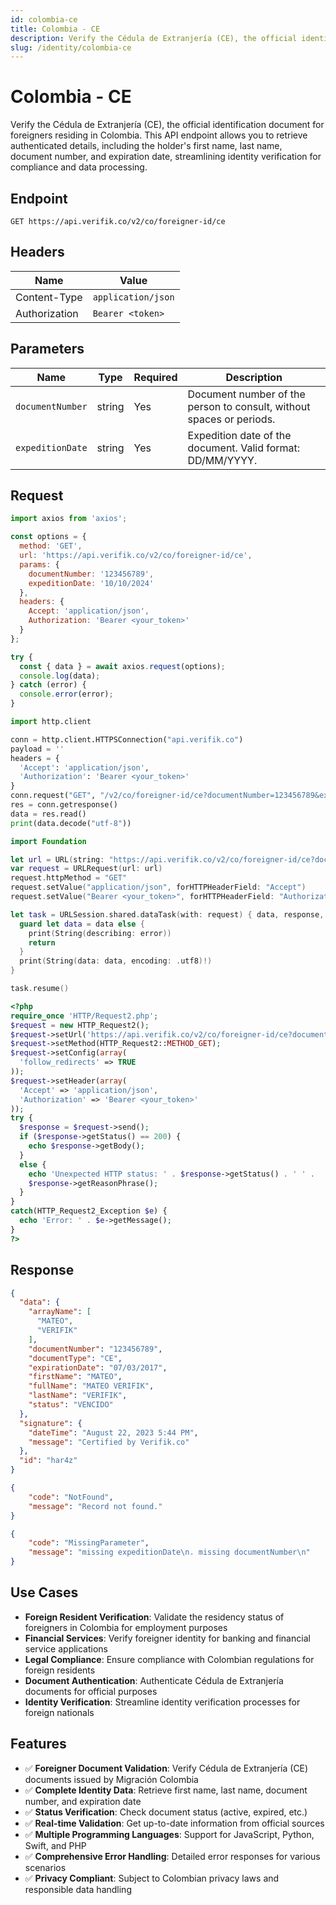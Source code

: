 ```yaml
---
id: colombia-ce
title: Colombia - CE
description: Verify the Cédula de Extranjería (CE), the official identification document for foreigners residing in Colombia. This API endpoint allows you to retrieve authenticated details, including the holder's first name, last name, document number, and expiration date, streamlining identity verification for compliance and data processing.
slug: /identity/colombia-ce
---
```



# Colombia - CE

Verify the Cédula de Extranjería (CE), the official identification document for foreigners residing in Colombia. This API endpoint allows you to retrieve authenticated details, including the holder's first name, last name, document number, and expiration date, streamlining identity verification for compliance and data processing.

## Endpoint

```
GET https://api.verifik.co/v2/co/foreigner-id/ce
```

## Headers

| Name          | Value              |
| ------------- | ------------------ |
| Content-Type  | `application/json` |
| Authorization | `Bearer <token>`   |

## Parameters

| Name            | Type   | Required | Description                                    |
| --------------- | ------ | -------- | ---------------------------------------------- |
| `documentNumber` | string | Yes      | Document number of the person to consult, without spaces or periods. |
| `expeditionDate` | string | Yes      | Expedition date of the document. Valid format: DD/MM/YYYY. |

## Request

<Tabs>
<TabItem value="javascript" label="JavaScript">

```javascript
import axios from 'axios';

const options = {
  method: 'GET',
  url: 'https://api.verifik.co/v2/co/foreigner-id/ce',
  params: {
    documentNumber: '123456789',
    expeditionDate: '10/10/2024'
  },
  headers: {
    Accept: 'application/json',
    Authorization: 'Bearer <your_token>'
  }
};

try {
  const { data } = await axios.request(options);
  console.log(data);
} catch (error) {
  console.error(error);
}
```

</TabItem>
<TabItem value="python" label="Python">

```python
import http.client

conn = http.client.HTTPSConnection("api.verifik.co")
payload = ''
headers = {
  'Accept': 'application/json',
  'Authorization': 'Bearer <your_token>'
}
conn.request("GET", "/v2/co/foreigner-id/ce?documentNumber=123456789&expeditionDate=10/10/2022", payload, headers)
res = conn.getresponse()
data = res.read()
print(data.decode("utf-8"))
```

</TabItem>
<TabItem value="swift" label="Swift">

```swift
import Foundation

let url = URL(string: "https://api.verifik.co/v2/co/foreigner-id/ce?documentNumber=123456789&expeditionDate=10%2F10%2F2022")!
var request = URLRequest(url: url)
request.httpMethod = "GET"
request.setValue("application/json", forHTTPHeaderField: "Accept")
request.setValue("Bearer <your_token>", forHTTPHeaderField: "Authorization")

let task = URLSession.shared.dataTask(with: request) { data, response, error in
  guard let data = data else {
    print(String(describing: error))
    return
  }
  print(String(data: data, encoding: .utf8)!)
}

task.resume()
```

</TabItem>
<TabItem value="php" label="PHP">

```php
<?php
require_once 'HTTP/Request2.php';
$request = new HTTP_Request2();
$request->setUrl('https://api.verifik.co/v2/co/foreigner-id/ce?documentNumber=123456789&expeditionDate=10/10/2022');
$request->setMethod(HTTP_Request2::METHOD_GET);
$request->setConfig(array(
  'follow_redirects' => TRUE
));
$request->setHeader(array(
  'Accept' => 'application/json',
  'Authorization' => 'Bearer <your_token>'
));
try {
  $response = $request->send();
  if ($response->getStatus() == 200) {
    echo $response->getBody();
  }
  else {
    echo 'Unexpected HTTP status: ' . $response->getStatus() . ' ' .
    $response->getReasonPhrase();
  }
}
catch(HTTP_Request2_Exception $e) {
  echo 'Error: ' . $e->getMessage();
}
?>
```

</TabItem>
</Tabs>

## Response

<Tabs>
<TabItem value="200" label="200">

```json
{
  "data": {
    "arrayName": [
      "MATEO",
      "VERIFIK"
    ],
    "documentNumber": "123456789",
    "documentType": "CE",
    "expirationDate": "07/03/2017",
    "firstName": "MATEO",
    "fullName": "MATEO VERIFIK",
    "lastName": "VERIFIK",
    "status": "VENCIDO"
  },
  "signature": {
    "dateTime": "August 22, 2023 5:44 PM",
    "message": "Certified by Verifik.co"
  },
  "id": "har4z"
}
```

</TabItem>
<TabItem value="404" label="404">

```json
{
    "code": "NotFound",
    "message": "Record not found."
}
```

</TabItem>
<TabItem value="409" label="409">

```json
{
    "code": "MissingParameter",
    "message": "missing expeditionDate\n. missing documentNumber\n"
}
```

</TabItem>
</Tabs>

## Use Cases

- **Foreign Resident Verification**: Validate the residency status of foreigners in Colombia for employment purposes
- **Financial Services**: Verify foreigner identity for banking and financial service applications
- **Legal Compliance**: Ensure compliance with Colombian regulations for foreign residents
- **Document Authentication**: Authenticate Cédula de Extranjería documents for official purposes
- **Identity Verification**: Streamline identity verification processes for foreign nationals

## Features

- ✅ **Foreigner Document Validation**: Verify Cédula de Extranjería (CE) documents issued by Migración Colombia
- ✅ **Complete Identity Data**: Retrieve first name, last name, document number, and expiration date
- ✅ **Status Verification**: Check document status (active, expired, etc.)
- ✅ **Real-time Validation**: Get up-to-date information from official sources
- ✅ **Multiple Programming Languages**: Support for JavaScript, Python, Swift, and PHP
- ✅ **Comprehensive Error Handling**: Detailed error responses for various scenarios
- ✅ **Privacy Compliant**: Subject to Colombian privacy laws and responsible data handling
